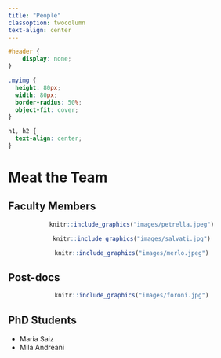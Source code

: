 ```yaml
---
title: "People"
classoption: twocolumn
text-align: center
---
```


```css
#header {
    display: none;
}
```

```css
.myimg {
  height: 80px;
  width: 80px;
  border-radius: 50%;
  object-fit: cover;
}
```

```css
h1, h2 {
  text-align: center;
}
```
# Meat the Team

## Faculty Members

<center>
:::::::::::::: {class='row'}
::: {class='col-sm-4'}

```r
knitr::include_graphics("images/petrella.jpeg")
``` 

:::
::: {class='col-sm-4'}

```r
knitr::include_graphics("images/salvati.jpg")
``` 

:::

::: {class='col-sm-4'}

```r
knitr::include_graphics("images/merlo.jpeg")
``` 

:::
::::::::::::::
</center>




<!-- - [Lea Petrella](https://beatricefor.github.io/quantile-website-test-pages/petrella.html) -->
<!-- - [Nicola Salvati](https://beatricefor.github.io/quantile-website-test-pages/salvati.html) -->
<!-- - [Luca Merlo](https://beatricefor.github.io/quantile-website-test-pages/merlo.html) -->

## Post-docs
<center>
```r
knitr::include_graphics("images/foroni.jpg")
``` 
</center>
<!-- - [Beatrice Foroni](https://beatricefor.github.io/quantile-website-test-pages/foroni.html) -->

## PhD Students
- Maria Saiz
- Mila Andreani

